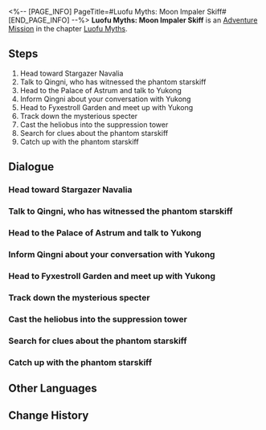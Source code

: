<%-- [PAGE_INFO]
PageTitle=#Luofu Myths: Moon Impaler Skiff#
[END_PAGE_INFO] --%>
{{Stub|Dialogue, characters, and location(s)}}
{{Mission Infobox
|id            = 8015151
|title         = 
|image         = Mission Luofu Myths: Moon Impaler Skiff.png
|type          = Adventure
|event_name    = 
|chapter       = Luofu Myths
|requirements  = 
|summary       = The Ghostly Grove offers a myriad of uncanny stories, including an enigmatic Phantom Starskiff that eradicates the existence of living beings.<br />The only good heliobus is a captured heliobus. The only place they should go is the Suppression Tower in Fyxestroll Garden.
|characters    = <!--characters that appear in this mission-->
|startLocation = <!--location as it intially appears on the mission screen-->
|world         = <!--i.e. Penacony-->
|area          = <!--i.e. A Child's Dream-->
|prev          = 
|next          = 
|exp           = 100
|credits       = 5000
|stellarJade   = 
|other         = {{Card List|Traveler's Guide*3;Condensed Aether*2;Lost Gold Fragment*2|delim=;}}
}}
'''Luofu Myths: Moon Impaler Skiff''' is an [[Adventure Mission]] in the chapter [[Luofu Myths]].

==Steps==
# Head toward Stargazer Navalia
# Talk to Qingni, who has witnessed the phantom starskiff
# Head to the Palace of Astrum and talk to Yukong
# Inform Qingni about your conversation with Yukong
# Head to Fyxestroll Garden and meet up with Yukong
# Track down the mysterious specter
# Cast the heliobus into the suppression tower
# Search for clues about the phantom starskiff
# Catch up with the phantom starskiff

<!--
==Gameplay Notes==

--><!--
==Trial Character==

-->
==Dialogue==
{{Stub Dialogue}}
{{Dialogue Start}}
:{{tx}}
{{Dialogue End}}

===Head toward Stargazer Navalia===
{{Mission Description|type=adventure|location=<!--to be added-->|update|The Ghostly Grove offers a myriad of uncanny stories, including an enigmatic Phantom Starskiff that eradicates the existence of living beings from the mortal world. It would be wise to follow the clues in the post and investigate in Stargazer Navalia, as it is highly possible that a heliobus is involved.}}
{{Dialogue Start}}
:{{tx}}
{{Dialogue End}}

===Talk to Qingni, who has witnessed the phantom starskiff===
{{Mission Description|type=adventure|location=<!--to be added-->|update|Another girl from the Sky-Faring Commission has been attracted by the rumor and finds the Phantom Starskiff at the same time as you do.<br />Talk to the Foxian girl to figure out why the starskiff has emerged.}}
{{Dialogue Start}}
:{{tx}}
{{Dialogue End}}

===Head to the Palace of Astrum and talk to Yukong===
{{Mission Description|type=adventure|location=<!--to be added-->|update|All clues point to Madam Yukong, Helm Master of the Sky-Faring Commission and Qingni's mother.<br />The ghost-hunting squad's experience suggests that Madam Yukong is very likely to be possessed by a heliobus.<br />The clues regarding the secret behind the phantom starskiff might lie within the Palace of Astrum.}}
{{Dialogue Start}}
:{{tx}}
{{Dialogue End}}

===Inform Qingni about your conversation with Yukong===
{{Mission Description|type=adventure|location=<!--to be added-->|update|Madam Yukong has agreed to head to Fyxestroll Garden and assist the Ten-Lords Commission in their investigation. Before returning to Fyxestroll Garden, you should let Qingni know.<br />However, Qingni is concerned that Madam Yukong has been possessed by a heliobus, and her worries are well-founded.}}
{{Dialogue Start}}
:{{tx}}
{{Dialogue End}}

===Head to Fyxestroll Garden and meet up with Yukong===
{{Mission Description|type=adventure|location=<!--to be added-->|update|You meet up with Madam Yukong at Foxsomn Tomb in Fyxestroll Garden as promised, and she says, "All your doubts shall be answered." What's that supposed to mean?}}
{{Dialogue Start}}
:{{tx}}
{{Dialogue End}}

===Track down the mysterious specter===
{{Mission Description|type=adventure|location=<!--to be added-->|update|Is that Qingni? Or a specter? Or was Qingni possessed by a heliobus? Oh no. You need to immediately go after her.}}
{{Dialogue Start}}
:{{tx}}
{{Dialogue End}}

===Cast the heliobus into the suppression tower===
{{Mission Description|type=adventure|location=<!--to be added-->|update|The only good heliobus is a captured heliobus. The only place they should go is the Suppression Towers in Fyxestroll Garden.}}
{{Dialogue Start}}
:{{tx}}
{{Dialogue End}}

===Search for clues about the phantom starskiff===
{{Mission Description|type=adventure|location=<!--to be added-->|update|According to the post, the phantom starskiff has appeared in this area. Continue searching, and you might discover something. However, even if your search ends up fruitless, it shouldn't come as a surprise. After all, it's an exclusive phantom starskiff.}}
{{Dialogue Start}}
:{{tx}}
{{Dialogue End}}

===Catch up with the phantom starskiff===
{{Mission Description|type=adventure|location=<!--to be added-->|update|The phantom starskiff has appeared. Follow it to see what is going on.}}
{{Dialogue Start}}
:{{tx}}
{{Dialogue End}}

==Other Languages==
{{Other Languages
|en   = Luofu Myths: Moon Impaler Skiff
|zhs  = 罗浮异闻•贯月槎
|zht  = 羅浮異聞•貫月槎
|ja   = 羅浮異聞・月を貫く星槎
|ko   = 나부 기문•달을 관통하는 별뗏목
|es   = Leyendas urbanas del Luofu: Esquife perforalunas
|fr   = Mythes du Luofu : Astroskiff Percelune
|ru   = Городские легенды Лофу: Ялик, пронзающий луну
|th   = ตำนานพิศวงเมือง Luofu: เรือเกี้ยวจันทร์
|vi   = Kỳ Bí Luofu - Thuyền Xuyên Trăng
|de   = Legenden der Luofu: Das Skiff, das den Mond durchbohrte
|id   = Legenda Urban Luofu: Kapal Pembelah Bulan
|pt   = Lendas do Luofu: Esquife Empalador da Lua
}}

==Change History==
{{Change History|1.5}}
